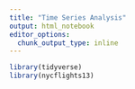```yaml
---
title: "Time Series Analysis"
output: html_notebook
editor_options: 
  chunk_output_type: inline
---
```


```r
library(tidyverse)
library(nycflights13)
```
